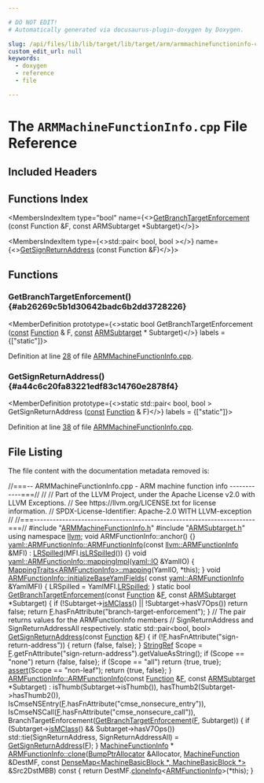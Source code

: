 ```yaml
---

# DO NOT EDIT!
# Automatically generated via docusaurus-plugin-doxygen by Doxygen.

slug: /api/files/lib/lib/target/lib/target/arm/armmachinefunctioninfo-cpp
custom_edit_url: null
keywords:
  - doxygen
  - reference
  - file

---
```





# The `ARMMachineFunctionInfo.cpp` File Reference

<DoxygenPage pluginConfig={pluginConfig}>



## Included Headers

<IncludesList>
<IncludesListItem
  filePath="ARMMachineFunctionInfo.h"
  permalink="/docs/api/files/lib/lib/target/lib/target/arm/armmachinefunctioninfo-h"
  isLocal="true" />
<IncludesListItem
  filePath="ARMSubtarget.h"
  permalink="/docs/api/files/lib/lib/target/lib/target/arm/armsubtarget-h"
  isLocal="true" />
</IncludesList>

## Functions Index

<MembersIndex>

<MembersIndexItem
  type="bool"
  name={<><a href="#ab26269c5b1d30642badc6b2dd3728226">GetBranchTargetEnforcement</a> (const Function &amp;F, const ARMSubtarget &#42;Subtarget)</>}>
</MembersIndexItem>

<MembersIndexItem
  type={<>std::pair&lt; bool, bool &gt;</>}
  name={<><a href="#a44c6c20fa83221edf83c14760e2878f4">GetSignReturnAddress</a> (const Function &amp;F)</>}>
</MembersIndexItem>

</MembersIndex>


<SectionDefinition>

## Functions

### GetBranchTargetEnforcement() {#ab26269c5b1d30642badc6b2dd3728226}

<MemberDefinition
  prototype={<>static bool GetBranchTargetEnforcement (<a href="/docs/api/files/lib/lib/target/lib/target/aarch64/aarch64promoteconstant-cpp/#a90f8350fecae261c25be85d38b451bff">const</a> <a href="/docs/api/classes/llvm/function">Function</a> &amp; F, <a href="/docs/api/files/lib/lib/target/lib/target/aarch64/aarch64promoteconstant-cpp/#a90f8350fecae261c25be85d38b451bff">const</a> <a href="/docs/api/classes/llvm/armsubtarget">ARMSubtarget</a> &#42; Subtarget)</>}
  labels = {["static"]}>

Definition at line <a href="#l00028">28</a> of file <a href="/docs/api/files/lib/lib/target/lib/target/arm/armmachinefunctioninfo-cpp">ARMMachineFunctionInfo.cpp</a>.
</MemberDefinition>

### GetSignReturnAddress() {#a44c6c20fa83221edf83c14760e2878f4}

<MemberDefinition
  prototype={<>static std::pair&lt; bool, bool &gt; GetSignReturnAddress (<a href="/docs/api/files/lib/lib/target/lib/target/aarch64/aarch64promoteconstant-cpp/#a90f8350fecae261c25be85d38b451bff">const</a> <a href="/docs/api/classes/llvm/function">Function</a> &amp; F)</>}
  labels = {["static"]}>

Definition at line <a href="#l00038">38</a> of file <a href="/docs/api/files/lib/lib/target/lib/target/arm/armmachinefunctioninfo-cpp">ARMMachineFunctionInfo.cpp</a>.
</MemberDefinition>

</SectionDefinition>

## File Listing

The file content with the documentation metadata removed is:

<ProgramListing>

<Link id="l00001" /><CodeLine lineNumber="1"><span class="doxyHighlightComment">//===-- ARMMachineFunctionInfo.cpp - ARM machine function info ------------===//</span></CodeLine>
<Link id="l00002" /><CodeLine lineNumber="2"><span class="doxyHighlightComment">//</span></CodeLine>
<Link id="l00003" /><CodeLine lineNumber="3"><span class="doxyHighlightComment">// Part of the LLVM Project, under the Apache License v2.0 with LLVM Exceptions.</span></CodeLine>
<Link id="l00004" /><CodeLine lineNumber="4"><span class="doxyHighlightComment">// See https://llvm.org/LICENSE.txt for license information.</span></CodeLine>
<Link id="l00005" /><CodeLine lineNumber="5"><span class="doxyHighlightComment">// SPDX-License-Identifier: Apache-2.0 WITH LLVM-exception</span></CodeLine>
<Link id="l00006" /><CodeLine lineNumber="6"><span class="doxyHighlightComment">//</span></CodeLine>
<Link id="l00007" /><CodeLine lineNumber="7"><span class="doxyHighlightComment">//===----------------------------------------------------------------------===//</span></CodeLine>
<Link id="l00008" /><CodeLine lineNumber="8"></CodeLine>
<Link id="l00009" /><CodeLine lineNumber="9"><span class="doxyHighlightPreprocessor">#include &quot;<a href="/docs/api/files/lib/lib/target/lib/target/arm/armmachinefunctioninfo-h">ARMMachineFunctionInfo.h</a>&quot;</span></CodeLine>
<Link id="l00010" /><CodeLine lineNumber="10"><span class="doxyHighlightPreprocessor">#include &quot;<a href="/docs/api/files/lib/lib/target/lib/target/arm/armsubtarget-h">ARMSubtarget.h</a>&quot;</span></CodeLine>
<Link id="l00011" /><CodeLine lineNumber="11"></CodeLine>
<Link id="l00012" /><CodeLine lineNumber="12"><span class="doxyHighlightKeyword">using namespace </span><span class="doxyHighlight"><a href="/docs/api/namespaces/llvm">llvm</a>;</span></CodeLine>
<Link id="l00013" /><CodeLine lineNumber="13"></CodeLine>
<Link id="l00014" /><CodeLine lineNumber="14"><span class="doxyHighlightKeywordType">void</span><span class="doxyHighlight"> ARMFunctionInfo::anchor() &#123;&#125;</span></CodeLine>
<Link id="l00015" /><CodeLine lineNumber="15"></CodeLine>
<Link id="l00016" /><CodeLine lineNumber="16" lineLink="/docs/api/structs/llvm/yaml/armfunctioninfo/#af0010258760d1081a418bcfeee5237b8"><span class="doxyHighlight"><a href="/docs/api/structs/llvm/yaml/armfunctioninfo/#aad27e8e529832e56dce36f34427d6589">yaml::ARMFunctionInfo::ARMFunctionInfo</a>(</span><span class="doxyHighlightKeyword">const</span><span class="doxyHighlight"> <a href="/docs/api/classes/llvm/armfunctioninfo">llvm::ARMFunctionInfo</a> &amp;MFI)</span></CodeLine>
<Link id="l00017" /><CodeLine lineNumber="17"><span class="doxyHighlight">    : <a href="/docs/api/structs/llvm/yaml/armfunctioninfo/#a954dc16c4b8842ce6651de64480a30ed">LRSpilled</a>(MFI.<a href="/docs/api/files/lib/lib/target/lib/target/aarch64/aarch64machinefunctioninfo-cpp/#ad8d9de20a2440d472786e299fc96a97e">isLRSpilled</a>()) &#123;&#125;</span></CodeLine>
<Link id="l00018" /><CodeLine lineNumber="18"></CodeLine>
<Link id="l00019" /><CodeLine lineNumber="19" lineLink="/docs/api/structs/llvm/yaml/armfunctioninfo/#a5bab13a91bab1cce4494ddb9b2e963ee"><span class="doxyHighlightKeywordType">void</span><span class="doxyHighlight"> <a href="/docs/api/structs/llvm/yaml/armfunctioninfo/#a5bab13a91bab1cce4494ddb9b2e963ee">yaml::ARMFunctionInfo::mappingImpl</a>(<a href="/docs/api/classes/llvm/yaml/io">yaml::IO</a> &amp;YamlIO) &#123;</span></CodeLine>
<Link id="l00020" /><CodeLine lineNumber="20"><span class="doxyHighlight">  <a href="/docs/api/structs/llvm/yaml/mappingtraits">MappingTraits&lt;ARMFunctionInfo&gt;::mapping</a>(YamlIO, &#42;</span><span class="doxyHighlightKeyword">this</span><span class="doxyHighlight">);</span></CodeLine>
<Link id="l00021" /><CodeLine lineNumber="21"><span class="doxyHighlight">&#125;</span></CodeLine>
<Link id="l00022" /><CodeLine lineNumber="22"></CodeLine>
<Link id="l00023" /><CodeLine lineNumber="23" lineLink="/docs/api/classes/llvm/armfunctioninfo/#ac5a0e7bb4255e14883daabfa25ae201d"><span class="doxyHighlightKeywordType">void</span><span class="doxyHighlight"> <a href="/docs/api/classes/llvm/armfunctioninfo/#ac5a0e7bb4255e14883daabfa25ae201d">ARMFunctionInfo::initializeBaseYamlFields</a>(</span></CodeLine>
<Link id="l00024" /><CodeLine lineNumber="24"><span class="doxyHighlight">    </span><span class="doxyHighlightKeyword">const</span><span class="doxyHighlight"> <a href="/docs/api/structs/llvm/yaml/armfunctioninfo">yaml::ARMFunctionInfo</a> &amp;YamlMFI) &#123;</span></CodeLine>
<Link id="l00025" /><CodeLine lineNumber="25"><span class="doxyHighlight">  LRSpilled = YamlMFI.<a href="/docs/api/structs/llvm/yaml/armfunctioninfo/#a954dc16c4b8842ce6651de64480a30ed">LRSpilled</a>;</span></CodeLine>
<Link id="l00026" /><CodeLine lineNumber="26"><span class="doxyHighlight">&#125;</span></CodeLine>
<Link id="l00027" /><CodeLine lineNumber="27"></CodeLine>
<Link id="l00028" /><CodeLine lineNumber="28" lineLink="#ab26269c5b1d30642badc6b2dd3728226"><span class="doxyHighlightKeyword">static</span><span class="doxyHighlight"> </span><span class="doxyHighlightKeywordType">bool</span><span class="doxyHighlight"> <a href="#ab26269c5b1d30642badc6b2dd3728226">GetBranchTargetEnforcement</a>(</span><span class="doxyHighlightKeyword">const</span><span class="doxyHighlight"> <a href="/docs/api/classes/llvm/function">Function</a> &amp;<a href="/docs/api/files/lib/lib/support/md5-cpp/#a96d73bbd7af15cb1fc38c3f4a3bd82e9">F</a>,</span></CodeLine>
<Link id="l00029" /><CodeLine lineNumber="29"><span class="doxyHighlight">                                       </span><span class="doxyHighlightKeyword">const</span><span class="doxyHighlight"> <a href="/docs/api/classes/llvm/armsubtarget">ARMSubtarget</a> &#42;Subtarget) &#123;</span></CodeLine>
<Link id="l00030" /><CodeLine lineNumber="30"><span class="doxyHighlight">  </span><span class="doxyHighlightKeywordFlow">if</span><span class="doxyHighlight"> (!Subtarget-&gt;<a href="/docs/api/classes/llvm/armsubtarget/#ae477aca96efeb96f5ad038393073a70c">isMClass</a>() || !Subtarget-&gt;hasV7Ops())</span></CodeLine>
<Link id="l00031" /><CodeLine lineNumber="31"><span class="doxyHighlight">    </span><span class="doxyHighlightKeywordFlow">return</span><span class="doxyHighlight"> </span><span class="doxyHighlightKeyword">false</span><span class="doxyHighlight">;</span></CodeLine>
<Link id="l00032" /><CodeLine lineNumber="32"></CodeLine>
<Link id="l00033" /><CodeLine lineNumber="33"><span class="doxyHighlight">  </span><span class="doxyHighlightKeywordFlow">return</span><span class="doxyHighlight"> <a href="/docs/api/files/lib/lib/support/md5-cpp/#a96d73bbd7af15cb1fc38c3f4a3bd82e9">F</a>.hasFnAttribute(</span><span class="doxyHighlightStringLiteral">&quot;branch-target-enforcement&quot;</span><span class="doxyHighlight">);</span></CodeLine>
<Link id="l00034" /><CodeLine lineNumber="34"><span class="doxyHighlight">&#125;</span></CodeLine>
<Link id="l00035" /><CodeLine lineNumber="35"></CodeLine>
<Link id="l00036" /><CodeLine lineNumber="36"><span class="doxyHighlightComment">// The pair returns values for the ARMFunctionInfo members</span></CodeLine>
<Link id="l00037" /><CodeLine lineNumber="37"><span class="doxyHighlightComment">// SignReturnAddress and SignReturnAddressAll respectively.</span></CodeLine>
<Link id="l00038" /><CodeLine lineNumber="38" lineLink="#a44c6c20fa83221edf83c14760e2878f4"><span class="doxyHighlightKeyword">static</span><span class="doxyHighlight"> std::pair&lt;bool, bool&gt; <a href="/docs/api/files/lib/lib/target/lib/target/aarch64/aarch64machinefunctioninfo-cpp/#a44c6c20fa83221edf83c14760e2878f4">GetSignReturnAddress</a>(</span><span class="doxyHighlightKeyword">const</span><span class="doxyHighlight"> <a href="/docs/api/classes/llvm/function">Function</a> &amp;<a href="/docs/api/files/lib/lib/support/md5-cpp/#a96d73bbd7af15cb1fc38c3f4a3bd82e9">F</a>) &#123;</span></CodeLine>
<Link id="l00039" /><CodeLine lineNumber="39"><span class="doxyHighlight">  </span><span class="doxyHighlightKeywordFlow">if</span><span class="doxyHighlight"> (!<a href="/docs/api/files/lib/lib/support/md5-cpp/#a96d73bbd7af15cb1fc38c3f4a3bd82e9">F</a>.hasFnAttribute(</span><span class="doxyHighlightStringLiteral">&quot;sign-return-address&quot;</span><span class="doxyHighlight">)) &#123;</span></CodeLine>
<Link id="l00040" /><CodeLine lineNumber="40"><span class="doxyHighlight">    </span><span class="doxyHighlightKeywordFlow">return</span><span class="doxyHighlight"> &#123;</span><span class="doxyHighlightKeyword">false</span><span class="doxyHighlight">, </span><span class="doxyHighlightKeyword">false</span><span class="doxyHighlight">&#125;;</span></CodeLine>
<Link id="l00041" /><CodeLine lineNumber="41"><span class="doxyHighlight">  &#125;</span></CodeLine>
<Link id="l00042" /><CodeLine lineNumber="42"></CodeLine>
<Link id="l00043" /><CodeLine lineNumber="43"><span class="doxyHighlight">  <a href="/docs/api/classes/llvm/stringref">StringRef</a> Scope = <a href="/docs/api/files/lib/lib/support/md5-cpp/#a96d73bbd7af15cb1fc38c3f4a3bd82e9">F</a>.getFnAttribute(</span><span class="doxyHighlightStringLiteral">&quot;sign-return-address&quot;</span><span class="doxyHighlight">).getValueAsString();</span></CodeLine>
<Link id="l00044" /><CodeLine lineNumber="44"><span class="doxyHighlight">  </span><span class="doxyHighlightKeywordFlow">if</span><span class="doxyHighlight"> (Scope == </span><span class="doxyHighlightStringLiteral">&quot;none&quot;</span><span class="doxyHighlight">)</span></CodeLine>
<Link id="l00045" /><CodeLine lineNumber="45"><span class="doxyHighlight">    </span><span class="doxyHighlightKeywordFlow">return</span><span class="doxyHighlight"> &#123;</span><span class="doxyHighlightKeyword">false</span><span class="doxyHighlight">, </span><span class="doxyHighlightKeyword">false</span><span class="doxyHighlight">&#125;;</span></CodeLine>
<Link id="l00046" /><CodeLine lineNumber="46"></CodeLine>
<Link id="l00047" /><CodeLine lineNumber="47"><span class="doxyHighlight">  </span><span class="doxyHighlightKeywordFlow">if</span><span class="doxyHighlight"> (Scope == </span><span class="doxyHighlightStringLiteral">&quot;all&quot;</span><span class="doxyHighlight">)</span></CodeLine>
<Link id="l00048" /><CodeLine lineNumber="48"><span class="doxyHighlight">    </span><span class="doxyHighlightKeywordFlow">return</span><span class="doxyHighlight"> &#123;</span><span class="doxyHighlightKeyword">true</span><span class="doxyHighlight">, </span><span class="doxyHighlightKeyword">true</span><span class="doxyHighlight">&#125;;</span></CodeLine>
<Link id="l00049" /><CodeLine lineNumber="49"></CodeLine>
<Link id="l00050" /><CodeLine lineNumber="50"><span class="doxyHighlight">  <a href="/docs/api/files/lib/lib/target/lib/target/amdgpu/silowercontrolflow-cpp/#a4868c5d81c5ccc98c47aeab6244346a0">assert</a>(Scope == </span><span class="doxyHighlightStringLiteral">&quot;non-leaf&quot;</span><span class="doxyHighlight">);</span></CodeLine>
<Link id="l00051" /><CodeLine lineNumber="51"><span class="doxyHighlight">  </span><span class="doxyHighlightKeywordFlow">return</span><span class="doxyHighlight"> &#123;</span><span class="doxyHighlightKeyword">true</span><span class="doxyHighlight">, </span><span class="doxyHighlightKeyword">false</span><span class="doxyHighlight">&#125;;</span></CodeLine>
<Link id="l00052" /><CodeLine lineNumber="52"><span class="doxyHighlight">&#125;</span></CodeLine>
<Link id="l00053" /><CodeLine lineNumber="53"></CodeLine>
<Link id="l00054" /><CodeLine lineNumber="54" lineLink="/docs/api/classes/llvm/armfunctioninfo/#a7d92597de5281fe585514518711079fd"><span class="doxyHighlight"><a href="/docs/api/structs/llvm/yaml/armfunctioninfo/#aad27e8e529832e56dce36f34427d6589">ARMFunctionInfo::ARMFunctionInfo</a>(</span><span class="doxyHighlightKeyword">const</span><span class="doxyHighlight"> <a href="/docs/api/classes/llvm/function">Function</a> &amp;<a href="/docs/api/files/lib/lib/support/md5-cpp/#a96d73bbd7af15cb1fc38c3f4a3bd82e9">F</a>,</span></CodeLine>
<Link id="l00055" /><CodeLine lineNumber="55"><span class="doxyHighlight">                                 </span><span class="doxyHighlightKeyword">const</span><span class="doxyHighlight"> <a href="/docs/api/classes/llvm/armsubtarget">ARMSubtarget</a> &#42;Subtarget)</span></CodeLine>
<Link id="l00056" /><CodeLine lineNumber="56"><span class="doxyHighlight">    : isThumb(Subtarget-&gt;isThumb()), hasThumb2(Subtarget-&gt;hasThumb2()),</span></CodeLine>
<Link id="l00057" /><CodeLine lineNumber="57"><span class="doxyHighlight">      IsCmseNSEntry(<a href="/docs/api/files/lib/lib/support/md5-cpp/#a96d73bbd7af15cb1fc38c3f4a3bd82e9">F</a>.hasFnAttribute(</span><span class="doxyHighlightStringLiteral">&quot;cmse&#95;nonsecure&#95;entry&quot;</span><span class="doxyHighlight">)),</span></CodeLine>
<Link id="l00058" /><CodeLine lineNumber="58"><span class="doxyHighlight">      IsCmseNSCall(<a href="/docs/api/files/lib/lib/support/md5-cpp/#a96d73bbd7af15cb1fc38c3f4a3bd82e9">F</a>.hasFnAttribute(</span><span class="doxyHighlightStringLiteral">&quot;cmse&#95;nonsecure&#95;call&quot;</span><span class="doxyHighlight">)),</span></CodeLine>
<Link id="l00059" /><CodeLine lineNumber="59"><span class="doxyHighlight">      BranchTargetEnforcement(<a href="#ab26269c5b1d30642badc6b2dd3728226">GetBranchTargetEnforcement</a>(<a href="/docs/api/files/lib/lib/support/md5-cpp/#a96d73bbd7af15cb1fc38c3f4a3bd82e9">F</a>, Subtarget)) &#123;</span></CodeLine>
<Link id="l00060" /><CodeLine lineNumber="60"><span class="doxyHighlight">  </span><span class="doxyHighlightKeywordFlow">if</span><span class="doxyHighlight"> (Subtarget-&gt;<a href="/docs/api/classes/llvm/armsubtarget/#ae477aca96efeb96f5ad038393073a70c">isMClass</a>() &amp;&amp; Subtarget-&gt;hasV7Ops())</span></CodeLine>
<Link id="l00061" /><CodeLine lineNumber="61"><span class="doxyHighlight">    std::tie(SignReturnAddress, SignReturnAddressAll) = <a href="/docs/api/files/lib/lib/target/lib/target/aarch64/aarch64machinefunctioninfo-cpp/#a44c6c20fa83221edf83c14760e2878f4">GetSignReturnAddress</a>(<a href="/docs/api/files/lib/lib/support/md5-cpp/#a96d73bbd7af15cb1fc38c3f4a3bd82e9">F</a>);</span></CodeLine>
<Link id="l00062" /><CodeLine lineNumber="62"><span class="doxyHighlight">&#125;</span></CodeLine>
<Link id="l00063" /><CodeLine lineNumber="63"></CodeLine>
<Link id="l00064" /><CodeLine lineNumber="64"><span class="doxyHighlight"><a href="/docs/api/structs/llvm/machinefunctioninfo">MachineFunctionInfo</a> &#42;</span></CodeLine>
<Link id="l00065" /><CodeLine lineNumber="65" lineLink="/docs/api/classes/llvm/armfunctioninfo/#ae3bc672877f22db863abd995e69258aa"><span class="doxyHighlight"><a href="/docs/api/classes/llvm/armfunctioninfo/#ae3bc672877f22db863abd995e69258aa">ARMFunctionInfo::clone</a>(<a href="/docs/api/namespaces/llvm/#a8e612822d4ba7bb36c9c79582a567108">BumpPtrAllocator</a> &amp;Allocator, <a href="/docs/api/classes/llvm/machinefunction">MachineFunction</a> &amp;DestMF,</span></CodeLine>
<Link id="l00066" /><CodeLine lineNumber="66"><span class="doxyHighlight">                       </span><span class="doxyHighlightKeyword">const</span><span class="doxyHighlight"> <a href="/docs/api/classes/llvm/densemap">DenseMap&lt;MachineBasicBlock &#42;, MachineBasicBlock &#42;&gt;</a></span></CodeLine>
<Link id="l00067" /><CodeLine lineNumber="67"><span class="doxyHighlight">                           &amp;Src2DstMBB)</span><span class="doxyHighlightKeyword"> const </span><span class="doxyHighlight">&#123;</span></CodeLine>
<Link id="l00068" /><CodeLine lineNumber="68"><span class="doxyHighlight">  </span><span class="doxyHighlightKeywordFlow">return</span><span class="doxyHighlight"> DestMF.<a href="/docs/api/classes/llvm/machinefunction/#ac31b21febeefe69aaddea3541dae45e1">cloneInfo</a>&lt;<a href="/docs/api/classes/llvm/armfunctioninfo/#a8b3b31f7a0613368205a3384ea61c85c">ARMFunctionInfo</a>&gt;(&#42;this);</span></CodeLine>
<Link id="l00069" /><CodeLine lineNumber="69"><span class="doxyHighlight">&#125;</span></CodeLine>

</ProgramListing>


</DoxygenPage>
